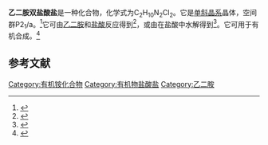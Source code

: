 {{Chembox
| Name = 
| NameEn = 
| ImageFile = 1,2-Diaminoethane hydrochloride.png
|  ImageSize = 
|  ImageAlt = 
| IUPACName = 
| IUPACNameZh = 
| OtherNames = 乙二胺二盐酸盐<br>氯化乙二铵
| Section1 = {{Chembox Identifiers
|   CASNo = 333-18-6
|   CASNo_Ref = {{cascite|correct|CAS}}
|   PubChem = 
|   SMILES = [NH3+]CC[NH3+].[Cl-].[Cl-] }}
| Section2 = {{Chembox Properties
| C=2 |H=10 |N=2 |Cl=2
|   Appearance = 针状晶体
|   Density = 1.46 g·cm<sup>−3</sup><ref name=Ashida />
|   MeltingPt = 
|   BoilingPt = 
|   Solubility =  }}
| Section3 = {{Chembox Hazards
|   MainHazards = 
|   FlashPt = 
|   Autoignition =  }}
}}
'''乙二胺双盐酸盐'''是一种化合物，化学式为C<sub>2</sub>H<sub>10</sub>N<sub>2</sub>Cl<sub>2</sub>。它是[[单斜晶系|单斜晶系]]晶体，空间群P2<sub>1</sub>/a。<ref name=Ashida>{{cite journal|journal=Bulletin of the Chemical Society of Japan|volume=36|issue=6|language=en|issn=0009-2673|date=1963-06|pages=704–707|doi=10.1246/bcsj.36.704|url=http://www.journal.csj.jp/doi/10.1246/bcsj.36.704|title=The Crystal Structure of Ethylenediammonium Chloride|accessdate=2020-11-02|author=Tamaichi Ashida, Sakutaro Hirokawa}}</ref>它可由[[乙二胺|乙二胺]]和[[盐酸|盐酸]]反应得到<ref>{{cite journal|journal=Dyes and Pigments|volume=97|issue=2|language=en|date=2013-05|pages=353–360|doi=10.1016/j.dyepig.2012.12.031|url=https://linkinghub.elsevier.com/retrieve/pii/S014372081300003X|title=Near-infrared heptamethine cyanine dyes. Synthesis, spectroscopic characterization, thermal properties and photostability|accessdate=2020-11-02|author=Valeriy E. Shershov, Maksim A. Spitsyn, Viktoriya E. Kuznetsova, Edward N. Timofeev, Olga A. Ivashkina, Ivan S. Abramov, Tatyana V. Nasedkina, Alexander S. Zasedatelev, Alexander V. Chudinov|archive-date=2018-07-03|archive-url=https://web.archive.org/web/20180703020621/https://linkinghub.elsevier.com/retrieve/pii/S014372081300003X}}</ref>，或由{{link-fr|2-咪唑烷酮|2-imidazolidinone}}在盐酸中水解得到<ref>{{cite journal|journal=Synthetic Communications|volume=37|issue=16|language=en|issn=0039-7911|date=2007-08|pages=2633–2639|doi=10.1080/00397910701464951|url=http://www.tandfonline.com/doi/abs/10.1080/00397910701464951|title=Hydrolysis of Cyclic Ureas under Microwave Irradiation: Synthesis and Characterization of 7,8‐Diaminopelargonic Acid|accessdate=2020-11-02|author=Ganga Ramu Vasanthakumar, Vikrant M. Bhor, Avadhesha Surolia}}</ref>。它可用于有机合成。<ref>{{cite journal|journal=European Journal of Organic Chemistry|volume=2007|issue=8|language=en|date=2007-03|pages=1369–1377|doi=10.1002/ejoc.200600937|url=http://doi.wiley.com/10.1002/ejoc.200600937|title=Aqueous-MediatedN-Alkylation of Amines|accessdate=2020-11-02|author=Chingakham B. Singh, Veerababurao Kavala, Akshaya K. Samal, Bhisma K. Patel}}</ref>

==参考文献==
{{reflist}}

[[Category:有机铵化合物|Category:有机铵化合物]]
[[Category:有机物盐酸盐|Category:有机物盐酸盐]]
[[Category:乙二胺|Category:乙二胺]]